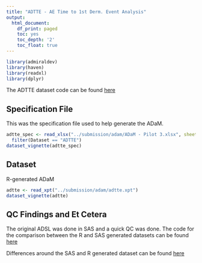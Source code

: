```yaml
---
title: "ADTTE - AE Time to 1st Derm. Event Analysis"
output:
  html_document:
    df_print: paged
    toc: yes
    toc_depth: '2'
    toc_float: true
---
```


```r
library(admiraldev)
library(haven)
library(readxl)
library(dplyr)
```


The ADTTE dataset code can be found [here](https://github.com/RConsortium/submissions-pilot3-adam/blob/main/submission/programs/adtte.r)

## Specification File

This was the specification file used to help generate the ADaM.

```r
adtte_spec <- read_xlsx("../submission/adam/ADaM - Pilot 3.xlsx", sheet = 3) %>%
  filter(Dataset == "ADTTE")
dataset_vignette(adtte_spec)
```

## Dataset

R-generated ADaM

```r
adtte <- read_xpt("../submission/adam/adtte.xpt")
dataset_vignette(adtte)
```

## QC Findings and Et Cetera

The original ADSL was done in SAS and a quick QC was done.  The code for the comparison between the R and SAS generated datasets can be found [here](https://github.com/RConsortium/submissions-pilot3-adam/blob/main/submission/programs/qc_adtte.r)

Differences around the SAS and R generated dataset can be found [here](https://github.com/RConsortium/submissions-pilot3-adam/wiki/QC-Findings#adtte) 


